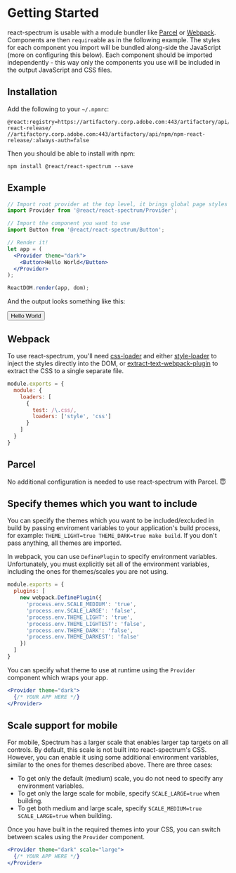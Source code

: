 
# Getting Started

react-spectrum is usable with a module bundler like [Parcel](https://parceljs.org) or [Webpack](https://webpack.js.org).
Components are then `require`able as in the following example. The styles for each component you import will be bundled
along-side the JavaScript (more on configuring this below). Each component should be imported independently -
this way only the components you use will be included in the output JavaScript and CSS files.

## Installation

Add the following to your `~/.npmrc`:

```
@react:registry=https://artifactory.corp.adobe.com:443/artifactory/api/npm/npm-react-release/
//artifactory.corp.adobe.com:443/artifactory/api/npm/npm-react-release/:always-auth=false
```

Then you should be able to install with npm:

```
npm install @react/react-spectrum --save
```

## Example

```jsx
// Import root provider at the top level, it brings global page styles (CSS reset, fonts, icons, etc.)
import Provider from '@react/react-spectrum/Provider';

// Import the component you want to use
import Button from '@react/react-spectrum/Button';

// Render it!
let app = (
  <Provider theme="dark">
    <Button>Hello World</Button>
  </Provider>
);

ReactDOM.render(app, dom);
```

And the output looks something like this:

<Button>Hello World</Button>

## Webpack

To use react-spectrum, you'll need [css-loader](https://github.com/webpack-contrib/css-loader) and either
[style-loader](https://github.com/webpack-contrib/style-loader) to inject the styles
directly into the DOM, or [extract-text-webpack-plugin](https://github.com/webpack-contrib/extract-text-webpack-plugin)
to extract the CSS to a single separate file.

```javascript
module.exports = {
  module: {
    loaders: [
      {
        test: /\.css/,
        loaders: ['style', 'css']
      }
    ]
  }
}
```

## Parcel

No additional configuration is needed to use react-spectrum with Parcel. 😇

## Specify themes which you want to include

You can specify the themes which you want to be included/excluded in build by passing enviroment variables to your application's build process, for example: `THEME_LIGHT=true THEME_DARK=true make build`. If you don't pass anything, all themes are imported.

In webpack, you can use `DefinePlugin` to specify environment variables. Unfortunately, you must explicitly set all of the environment variables, including the ones for themes/scales you are not using.

```javascript
module.exports = {
  plugins: [
    new webpack.DefinePlugin({
      'process.env.SCALE_MEDIUM': 'true',
      'process.env.SCALE_LARGE': 'false',
      'process.env.THEME_LIGHT': 'true',
      'process.env.THEME_LIGHTEST': 'false',
      'process.env.THEME_DARK': 'false',
      'process.env.THEME_DARKEST': 'false'
    })
  ]
}
```

You can specify what theme to use at runtime using the `Provider` component which wraps your app.

```jsx
<Provider theme="dark">
  {/* YOUR APP HERE */}
</Provider>
```

## Scale support for mobile

For mobile, Spectrum has a larger scale that enables larger tap targets on all controls. By default, this scale is not built into react-spectrum's CSS. However, you can enable it using some additional environment variables, similar to the ones for themes described above. There are three cases:

* To get only the default (medium) scale, you do not need to specify any environment variables.
* To get only the large scale for mobile, specify `SCALE_LARGE=true` when building.
* To get both medium and large scale, specify `SCALE_MEDIUM=true SCALE_LARGE=true` when building.

Once you have built in the required themes into your CSS, you can switch between scales using the `Provider` component.

```jsx
<Provider theme="dark" scale="large">
  {/* YOUR APP HERE */}
</Provider>
```
